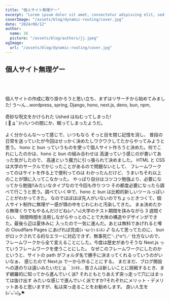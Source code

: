 ```yaml
---
title: "個人サイト無理ゲー"
excerpt: "Lorem ipsum dolor sit amet, consectetur adipiscing elit, sed do eiusmod tempor incididunt ut labore et dolore magna aliqua. Praesent elementum facilisis leo vel fringilla est ullamcorper eget. At imperdiet dui accumsan sit amet nulla facilities morbi tempus."
coverImage: "/assets/blog/dynamic-routing/cover.jpg"
date: "2024/08/12"
author:
  name: 36
  picture: "/assets/blog/authors/jj.jpeg"
ogImage:
  url: "/assets/blog/dynamic-routing/cover.jpg"
---
```


## 個人サイト<span>無理ゲー</span>

<br />
<br />
<br />
個人サイトの作成に取り掛かろうと思い立ち、まずはリサーチから始めてみました! う〜ん…wordpress,
spring, Django, hono, next.js, deno, bun, npm,
<br />
<br />
奇妙な呪文をかけられた Ushed はねむってしまった!
<br />
( ﾟ д ﾟ)ﾊｯ!いつの間にか、眠ってしまったようだ。
<br />
<br />
よく分からんな〜って感じで、いつもなら そっと目を閉じ記憶を消し、 普段の日常を送っていたが今回はせっかく決めたしワクワクしてたからやってみようと思う。
hono と bun っていうものを使って個人サイト作ろうと決めた。何でこれにしたのかは、hono
と bun の組み合わせは 高速っていう感じのが書いてあった気がしたので、 高速という魔力に引っ張られて決めました。
HTML と CSSは大学のサークルでかじったことがあるので問題ないとして、 フレームワークってのはサイトを作る上で便利ってのは
わかったんだけど、うまいちそれ以上のことが頭に入ってこなかった。 やっぱり自分はコツコツ勉強より、必要になってから勉強!!みたいなタイプなので今回も作りつつ
その都度必要になったら調べて行こうと思う。調べていく中で、hono と bun は比較的新しいツールっぽいことがわかってきた。
なのでほぼほぼ先人がいないのでちょっときつくて、個人サイト制作に無理ゲー感が頭の中をじわじわと汚染してきた。
まぁ決めたから無理くりでもやるんだけどね(๑^᎑^๑)大学のテスト期間を挟みながら 3 週間ぐらい、
隙間時間を活用しながらやっとのことで大体の構造やデザインができた。最後ら辺は夏休みに
入ったので一気に進んだ。あとは無料であげれると噂の Cloudflare Pages にあげれば完成(ง
ᵕωᵕ)ว ﾙﾝﾙﾝ ♪ なんて思ってたのに、 bun がロックされてる的なエラーに対応できず、無事死亡＼(^o^)／
仕方ないので、フレームワークから全て変えることにした。今度は歴史がありそうな Next.js
っていうフレームワークを使うことにした。 なぜこのフレームワークにしたのかというと、サイトの
path がフォルダ名で勝手に決まってくれるっていうのがいいなぁ、 感じたので Next.js
で一から作ることにする。 まだまだ、ブログ開設への道のりは遠いみたいだ(;´д ｀)ﾄﾎﾎ…
皆さんは新しいことに挑戦するとき、まず網羅的に知ってから進んでいく派? それともとりあえず突っ走って穴にはまっては抜け出す
みたいな感じで進んでいく派ですか?それぞれにメリット・デメリットあると思いますが、私は突っ走ることをお勧めします。
良い人生を(๑'ᴗ'๑)و⚑
